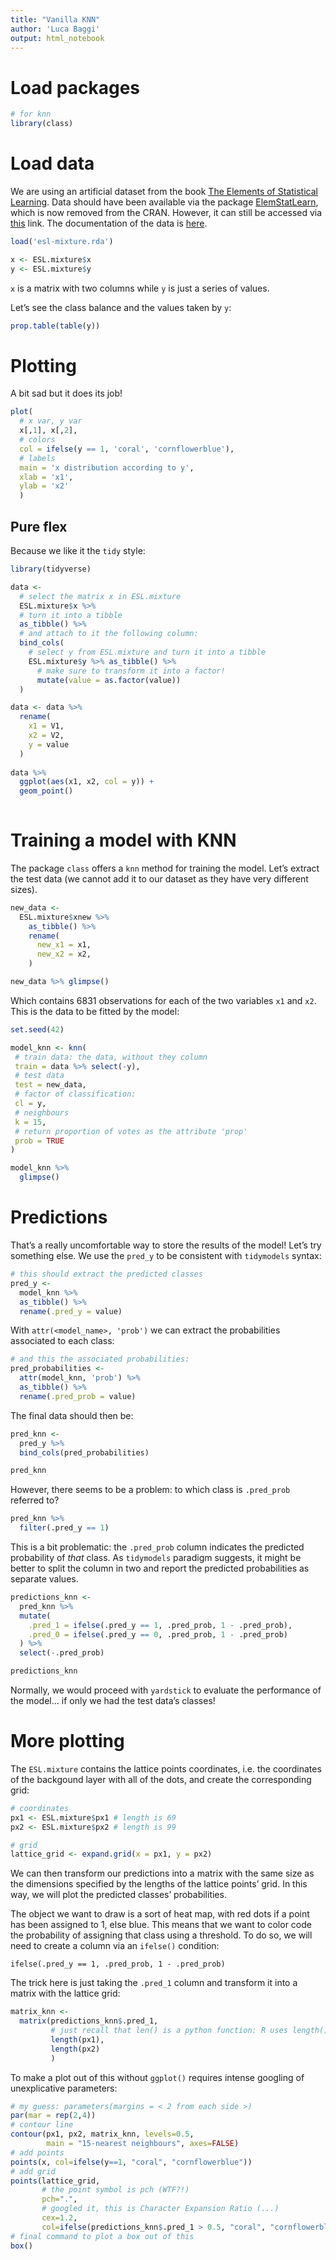 ```yaml
---
title: "Vanilla KNN"
author: 'Luca Baggi'
output: html_notebook
---
```


# Load packages

```r
# for knn
library(class)
```

# Load data

We are using an artificial dataset from the book [The Elements of Statistical Learning](http://doi.org/10.1007/978-0-387-84858-7). Data should have been available via the package [ElemStatLearn](https://cran.r-project.org/web/packages/ElemStatLearn/index.html), which is now removed from the CRAN. However, it can still be accessed via [this](https://web.stanford.edu/~hastie/ElemStatLearn/) link. The documentation of the data is [here](https://web.stanford.edu/~hastie/ElemStatLearn/).

```r
load('esl-mixture.rda')

x <- ESL.mixture$x
y <- ESL.mixture$y
```


`x` is a matrix with two columns while `y` is just a series of values.

Let's see the class balance and the values taken by `y`:

```r
prop.table(table(y))
```

# Plotting

A bit sad but it does its job!

```r
plot(
  # x var, y var
  x[,1], x[,2],
  # colors
  col = ifelse(y == 1, 'coral', 'cornflowerblue'),
  # labels
  main = 'x distribution according to y',
  xlab = 'x1',
  ylab = 'x2'
  )
```

## Pure flex

Because we like it the `tidy` style:

```r
library(tidyverse)
```

```r
data <-
  # select the matrix x in ESL.mixture
  ESL.mixture$x %>%
  # turn it into a tibble
  as_tibble() %>%
  # and attach to it the following column:
  bind_cols(
    # select y from ESL.mixture and turn it into a tibble
    ESL.mixture$y %>% as_tibble() %>%
      # make sure to transform it into a factor!
      mutate(value = as.factor(value))
  )

data <- data %>%
  rename(
    x1 = V1,
    x2 = V2,
    y = value
  )
  
data %>%
  ggplot(aes(x1, x2, col = y)) +
  geom_point()
  
```

# Training a model with KNN

The package `class` offers a `knn` method for training the model. Let's extract the test data (we cannot add it to our dataset as they have very different sizes).

```r

new_data <-
  ESL.mixture$xnew %>%
    as_tibble() %>%
    rename(
      new_x1 = x1,
      new_x2 = x2,
    )

new_data %>% glimpse()
```

Which contains 6831 observations for each of the two variables `x1` and `x2`. This is the data to be fitted by the model:

```r
set.seed(42)

model_knn <- knn(
 # train data: the data, without they column
 train = data %>% select(-y),
 # test data
 test = new_data,
 # factor of classification:
 cl = y,
 # neighbours
 k = 15,
 # return proportion of votes as the attribute 'prop'
 prob = TRUE
)

model_knn %>%
  glimpse()

```

# Predictions

That's a really uncomfortable way to store the results of the model! Let's try something else. We use the `pred_y` to be consistent with `tidymodels` syntax:

```r
# this should extract the predicted classes
pred_y <-
  model_knn %>%
  as_tibble() %>%
  rename(.pred_y = value)
```


With `attr(<model_name>, 'prob')` we can extract the probabilities associated to each class:

```r
# and this the associated probabilities:
pred_probabilities <-
  attr(model_knn, 'prob') %>%
  as_tibble() %>%
  rename(.pred_prob = value)
```

The final data should then be:

```r
pred_knn <-
  pred_y %>%
  bind_cols(pred_probabilities)

pred_knn
```

However, there seems to be a problem: to which class is `.pred_prob` referred to?

```r
pred_knn %>%
  filter(.pred_y == 1)
```

This is a bit problematic: the `.pred_prob` column indicates the predicted probability of *that* class. As `tidymodels` paradigm suggests, it might be better to split the column in two and report the predicted probabilities as separate values.

```r
predictions_knn <-
  pred_knn %>%
  mutate(
    .pred_1 = ifelse(.pred_y == 1, .pred_prob, 1 - .pred_prob),
    .pred_0 = ifelse(.pred_y == 0, .pred_prob, 1 - .pred_prob)
  ) %>%
  select(-.pred_prob)

predictions_knn
```

Normally, we would proceed with `yardstick` to evaluate the performance of the model... if only we had the test data's classes!

# More plotting

The `ESL.mixture` contains the lattice points coordinates, i.e. the coordinates of the backgound layer with all of the dots, and create the corresponding grid:

```r
# coordinates
px1 <- ESL.mixture$px1 # length is 69
px2 <- ESL.mixture$px2 # length is 99

# grid
lattice_grid <- expand.grid(x = px1, y = px2)
```

We can then transform our predictions into a matrix with the same size as the dimensions specified by the lengths of the lattice points' grid. In this way, we will plot the predicted classes' probabilities.

The object we want to draw is a sort of heat map, with red dots if a point has been assigned to 1, else blue. This means that we want to color code the probability of assigning that class using a threshold. To do so, we will need to create a column via an `ifelse()` condition:

```
ifelse(.pred_y == 1, .pred_prob, 1 - .pred_prob)
```

The trick here is just taking the `.pred_1` column and transform it into a matrix with the lattice grid:

```r
matrix_knn <-
  matrix(predictions_knn$.pred_1,
         # just recall that len() is a python function: R uses length()
         length(px1),
         length(px2)
         )
```

To make a plot out of this without `ggplot()` requires intense googling of unexplicative parameters:

```r
# my guess: parameters(margins = < 2 from each side >)
par(mar = rep(2,4))
# contour line
contour(px1, px2, matrix_knn, levels=0.5,
        main = "15-nearest neighbours", axes=FALSE)
# add points
points(x, col=ifelse(y==1, "coral", "cornflowerblue"))
# add grid
points(lattice_grid,
       # the point symbol is pch (WTF?!)
       pch=".",
       # googled it, this is Character Expansion Ratio (...)
       cex=1.2,
       col=ifelse(predictions_knn$.pred_1 > 0.5, "coral", "cornflowerblue"))
# final command to plot a box out of this
box()
```


